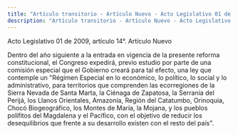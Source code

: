```yaml
---
title: "Artículo transitorio - Artículo Nuevo - Acto Legislativo 01 de 2009, artículo 14°"
description: "Artículo transitorio - Artículo Nuevo - Acto Legislativo 01 de 2009, artículo 14°"
---
```


<Warning>Acto Legislativo 01 de 2009, artículo 14°. Artículo Nuevo </Warning>

Dentro del año siguiente a la entrada en vigencia de la presente reforma constitucional, el Congreso expedirá, previo estudio por parte de una comisión especial que el Gobierno creará para tal efecto, una ley que contemple un "Régimen Especial en lo económico, lo político, lo social y lo administrativo, para territorios que comprenden las ecorregiones de la Sierra Nevada de Santa Marta, la Ciénaga de Zapatosa, la Serranía del Perijá, los Llanos Orientales, Amazonía, Región del Catatumbo, Orinoquia, Chocó Biogeográfico, los Montes de María, la Mojana, y los pueblos polifitos del Magdalena y el Pacífico, con el objetivo de reducir los desequilibrios que frente a su desarrollo existen con el resto del país". 
